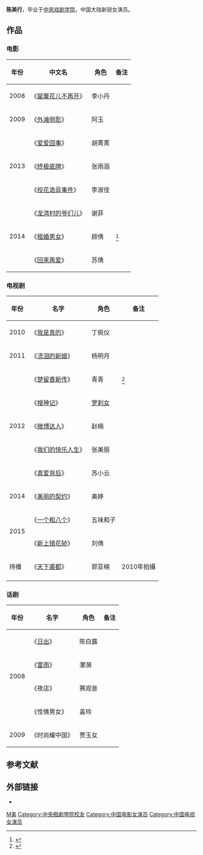 {{艺人<!--导演、男演员、女演员、男歌手、女歌手、节目主持-->
| 图片     = 
| 图片简介 = 
| 姓名     = 陈美行
| 类型     = 女演员
| 原名     = 
| 英文名   = 
| 綽號     = 
| 国籍     = {{PRC}}
| 民族     = 汉族
| 出生日期 = {{birth date and age|1990|9|7}}
| 出生地点 = 中国
| 逝世日期 = <!--卒年在前生年在后{{death date and age|}} -->
| 逝世地点 = 
| 职业     = 演员
| 语言     = 汉语
| 教育程度 = [[中央戏剧学院|中央戏剧学院]]
| 宗教信仰 = 
| 配偶     = <!--  {{marriage|姓名||}}  -->
| 儿女     = 
| 父母     = 
| 活跃年代 = 2010年至今
| 代表作   = 《楚留香新传》<br>《搜神记》<br>《租婚男女》
| 经纪公司 = 
| 奖项     =  <!--  {{Awards|award= |year= |title= }} -->
| 网站     = <!-- {{URL|www.example.com}} -->
| IMDb     = 
}}

'''陈美行'''{{BD|1990年|9月7日|||catIdx=C陈}}，毕业于[[中央戏剧学院|中央戏剧学院]]，中国大陆新锐女演员。

==作品==
=== 电影 ===
{| class="wikitable"
|-
! 年份 !! 中文名 !! 角色 !! 备注
|-
| 2008 || 《[[罂粟花儿不再开|罂粟花儿不再开]]》 || 李小丹 ||   
|-
| 2009 || 《[[外滩侧影|外滩侧影]]》 || 阿玉 ||   
|-
|rowspan="3"| 2013 || 《[[爱爱囧事|爱爱囧事]]》 || 胡菁菁 || 
|-
| 《[[终极底牌|终极底牌]]》|| 张雨涵 ||
|-
| 《[[校花诡异事件_(电影)|校花诡异事件]]》 || 李淑佳 ||
|-
|rowspan="3"| 2014 || 《[[龙湾村的爷们儿|龙湾村的爷们儿]]》 || 谢菲 || 
|-
| 《[[租婚男女|租婚男女]]》 || 顾倩 ||<ref>{{cite news |author= |url=http://yule.sohu.com/20140609/n400607539.shtml |title=院线电影《租婚男女》将开机 陈美行担纲女一号 |newspaper=搜狐 |date=2014-06-09 |accessdate=2015-01-03 |archive-date=2015-01-03 |archive-url=https://web.archive.org/web/20150103114423/http://yule.sohu.com/20140609/n400607539.shtml |dead-url=no}}</ref>
|-
| 《[[回来再爱|回来再爱]]》 || 苏倩||
|}

=== 电视剧 ===
{| class="wikitable"
|-
! 年份 !! 名字 !! 角色 !! 备注
|-
|rowspan="1"| 2010 || 《[[我是真的|我是真的]]》 || 丁佩仪 ||   
|-
|rowspan="1"| 2011 || 《[[流泪的新娘|流泪的新娘]]》 || 杨明月 ||  
|-
|rowspan="5"| 2012 || 《[[楚留香新传_(2012年电视剧)|楚留香新传]]》 || 青青 || <ref>{{cite news |author= |url=http://ent.qq.com/a/20101122/000382.htm |title=陈美行《楚留香新传》首拍 变身“傀儡杀手” |newspaper=腾讯网 |date=2010-11-22|accessdate=2015-01-03 |archive-date=2015-01-03 |archive-url=https://web.archive.org/web/20150103123047/http://ent.qq.com/a/20101122/000382.htm |dead-url=no }}</ref>
|-
| 《[[搜神记_(电视剧)|搜神记]]》 || [[罗刹女|罗刹女]] ||  
|-
| 《[[微博达人_(电视剧)|微博达人]]》 || 赵楠 ||   
|-
| 《[[我们的快乐人生|我们的快乐人生]]》 || 张美丽 ||   
|-
| 《[[真爱背后|真爱背后]]》  || 苏小云 ||   
|-
| 2014|| 《[[美丽的契约|美丽的契约]]》|| 美婷 ||   
|-
|rowspan="2"| 2015 || 《[[一个和八个(电视剧)|一个和八个]]》 || 五味和子 ||  
|-
| 《[[新上错花轿|新上错花轿]]》 || 刘倩 || 
|-
|rowspan="1"| 待播 || 《[[天下裘都|天下裘都]]》 || 郭亚楠 || 2010年拍攝  
|-
|}

=== 话剧 ===
{| class="wikitable"
|-
! 年份 !! 名字 !! 角色 !! 备注
|-
|rowspan="4"| 2008 || 《[[日出|日出]]》 || 陈白露 || 
|-
| 《[[雷雨|雷雨]]》 || 瀿漪 || 
|-
| 《夜店》 || 赛观音 || 
|-
| 《性情男女》 || 盖玲 || 
|-
| 2009 || 《时尚耀中国》|| 贾玉女 || 
|}

==参考文献==
{{reflist}}

==外部链接==
*{{Sinaweibo|chenmeixing}}

{{DEFAULTSORT:C陈美行}}
[[Category:陈姓|M美]]
[[Category:中央戲劇學院校友|Category:中央戲劇學院校友]]
[[Category:中国电影女演员|Category:中国电影女演员]]
[[Category:中国电视女演员|Category:中国电视女演员]]